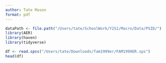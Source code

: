 ```yaml
---
author: Tate Mason
format: pdf
---
```


```r
dataPath <- file.path("/Users/tate/SchoolWork/Y2S1/Macro/Data/PSID/")
library(AER)
library(haven)
library(tidyverse)
```

```r
df <- read.spss("/Users/tate/Downloads/fam1999er/FAM1999ER.sps")
head(df)
```
